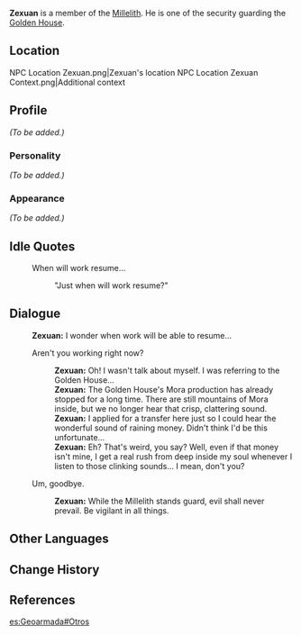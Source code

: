{{Meta
<!-- REMOVE THIS TEMPLATE AFTER ADDING MISSING INFO -->
|missing_NPC_profile  = yes
}}
{{Character Infobox
|image            = NPC Zexuan.png
|type             = NPC
|region           = Liyue
|title            = Millelith
|affiliation      = Millelith
|voiceEN          = [https://www.kibawalkervoices.com/ Kiba Walker]<ref>Twitter: [https://twitter.com/justkibawalker/status/1356906328573288450 EN VA Self Announcement]</ref>
}}
'''Zexuan''' is a member of the [[Millelith]]. He is one of the security guarding the [[Golden House]].

==Location==
<gallery>
NPC Location Zexuan.png|Zexuan's location
NPC Location Zexuan Context.png|Additional context
</gallery>

==Profile==
<!-- detailed story/lore information goes here -->
''(To be added.)''

===Personality===
''(To be added.)''

===Appearance===
''(To be added.)''

==Idle Quotes==
{{Dialogue start}}
: {{DIcon|Idle}} When will work resume...
:: {{A|VO Zexuan 01.ogg}} "Just when will work resume?"
{{Dialogue end}}

==Dialogue==
{{Dialogue start}}
:'''Zexuan:''' I wonder when work will be able to resume...
:{{DIcon}} Aren't you working right now?
::'''Zexuan:''' Oh! I wasn't talk about myself. I was referring to the Golden House...
::'''Zexuan:''' The Golden House's Mora production has already stopped for a long time. There are still mountains of Mora inside, but we no longer hear that crisp, clattering sound.
::'''Zexuan:''' I applied for a transfer here just so I could hear the wonderful sound of raining money. Didn't think I'd be this unfortunate...
::'''Zexuan:''' Eh? That's weird, you say? Well, even if that money isn't mine, I get a real rush from deep inside my soul whenever I listen to those clinking sounds... I mean, don't you?
:{{DIcon}} Um, goodbye.
::'''Zexuan:''' While the Millelith stands guard, evil shall never prevail. Be vigilant in all things.
{{Dialogue end}}

==Other Languages==
{{Other Languages
|default_hidden = 1
|en      = Zexuan
|zhs     = 泽轩
|zhs_rm  = Zéxuān
|zht     = 澤軒
|zht_rm  = Zéxuān
|ja      = 沢幹
|ja_rm   = Takukan{{Assumed}}
|ko      = 택현
|ko_rm   = Taekhyeon
|es      = Zexuan
|fr      = Zexuan
|ru      = Цзэ Сюань
|th      = Zexuan
|vi      = Zexuan
|de      = Zexuan
|id      = Zexuan
|pt      = Zexuan
|tr      = Zexuan
|it      = Zexuan
}}

==Change History==
{{Change History|1.1}}

==References==
{{Reflist}}

[[es:Geoarmada#Otros]]